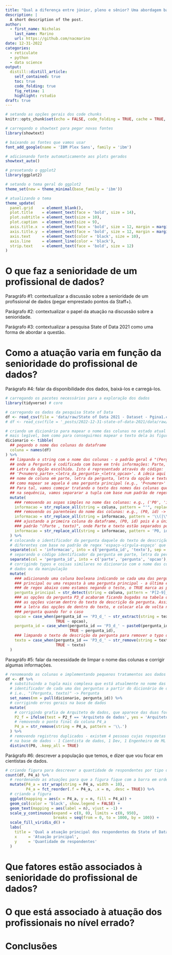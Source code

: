 ```yaml
---
title: "Qual a diferença entre júnior, pleno e sênior? Uma abordagem baseada em dados"
description: |
  A short description of the post.
author:
  - first_name: Nicholas 
    last_name: Marino
    url: https://github.com/nacmarino
date: 12-31-2022
categories:
  - reticulate
  - python
  - data science
output:
  distill::distill_article:
    self_contained: true
    toc: true
    code_folding: true
    fig_retina: 1
    highlight: rstudio
draft: true
---
```


```r
# setando as opções gerais dos code chunks
knitr::opts_chunk$set(echo = FALSE, code_folding = TRUE, cache = TRUE, dpi = 200, fig.showtext = TRUE, fig.align = 'center')

# carregando o showtext para pegar novas fontes
library(showtext)

# baixando as fontes que vamos usar
font_add_google(name = 'IBM Plex Sans', family = 'ibm')

# adicionando fonte automaticamente aos plots gerados
showtext_auto()

# presetando o ggplot2
library(ggplot2)

# setando o tema geral do ggplot2
theme_set(new = theme_minimal(base_family = 'ibm'))

# atualizando o tema
theme_update(
  panel.grid    = element_blank(),
  plot.title    = element_text(face = 'bold', size = 14),
  plot.subtitle = element_text(size = 10),
  plot.caption  = element_text(size = 9),
  axis.title.x  = element_text(face = 'bold', size = 12, margin = margin(t = 10)),
  axis.title.y  = element_text(face = 'bold', size = 12, margin = margin(r = 10)),
  axis.text     = element_text(color = 'black', size = 10),
  axis.line     = element_line(color = 'black'),
  strip.text    = element_text(face = 'bold', size = 12)
)
```

# O que faz a senioridade de um profissional de dados?

Paragráfo #1: contextualizar a discussão sobre a senioridade de um profissional de dados (pegar emprestado pontos da Staff+).

Parágrafo #2: contextualizar o papel da atuação na discussão sobre a senioridade.

Parágrafo #3: contextualizar a pesquisa State of Data 2021 como uma forma de abordar a questão.

# Como a atuação varia em função da senioridade do profissional de dados?

Parágrafo #4: falar da disponibilidade dos dados, baixá-los e carregá-los.

```r
# carregando os pacotes necessários para a exploração dos dados
library(tidyverse) # core

# carregando os dados da pesquisa State of Data
df <- read_csv(file = 'data/raw/State of Data 2021 - Dataset - Pgina1.csv')
# df <- read_csv(file = '_posts/2022-12-31-state-of-data-2021/data/raw/State of Data 2021 - Dataset - Pgina1.csv')

# criando um dicionário para mapear o nome das colunas no estado atual para um nome
# mais legível, bem como para conseguirmos mapear o texto dela às figuras depois
dicionario <- tibble(
  ## pegando o nome das colunas do dataframe
  coluna = names(df) 
) %>%
  ## limpando o string com o nome das colunas - o padrão geral é "(Pergunta, texto)",
  ## onde a Pergunta é codificada com base em três informações: Parte, Letra da Pergunta,
  ## Letra da Opção escolhida. Isto é representado através do código: 
  ## 'P<numero_parte>_<letra_da_pergunta>_<letra_opcao>'. A ideia aqui será quebrar cada
  ## nome de coluna em parte, letra da pergunta, letra da opção e texto da pergunta, bem 
  ## como mapear se aquela é uma pergunta principal (e.g., 'P<numero>' ou 'P<numero>_<letra>').
  ## Para tal, vamos começar tratando o texto dos nomes das colunas que capturamos aqui e,
  ## na sequência, vamos separarar a tupla com base num padrão de regex
  mutate(
    ### removendo as aspas simples no nome das colunas: e.g., ('P0', 'id') -> (P0, id)
    informacao = str_replace_all(string = coluna, pattern = "'", replacement = ''),
    ### removendo os parenteses do nome das colunas: e.g., (P0, id) -> P0, id
    informacao = str_replace_all(string = informacao, pattern = '\\(|\\)', replacement = ''),
    ### ajustando a primeira coluna do dataframe, (P0, id) pois é a única delas que foge do
    ### padrão "(Parte , texto)", onde Parte e texto estão separados por espaço-vírgula-espaço
    informacao = str_replace_all(string = informacao, pattern = 'P0, id', replacement = 'P0 , id')
  ) %>% 
  # colocando o identificador da pergunta daquele do texto de descrição da pergunta em colunas
  # diferentes com base no padrão de regex 'espaço-vírgula-espaço' que os separa
  separate(col = 'informacao', into = c('pergunta_id', 'texto'), sep = ' , ') %>% 
  # separando o código identificador da pergunta em parte, letra da pergunta e letra da opcao
  separate(col = 'pergunta_id', into = c('parte', 'pergunta', 'opcao'), sep = '_', remove = FALSE) %>% 
  # corrigindo typos e coisas similares no dicionario com o nome das colunas vindo dos próprios
  # dados ou da manipulação
  mutate(
    ### adicionando uma coluna booleana indicando se cada uma das perguntas é uma pergunta
    ### principal ou uma resposta à uma pergunta principal - a última é definida pelo padrão
    ### de regex abaixo como estamos negando o teste, o TRUE marca as perguntas principais
    pergunta_principal = str_detect(string = coluna, pattern = 'P[2-9]_[a-z]_', negate = TRUE),
    ### as opções da pergunta P3_d acabaram ficando bugadas na tabela original, de forma que
    ### as opções vieram dentro do texto de descrição da pergunta. Assim, precisamos resgatar
    ### a letra das opções de dentro do texto, e colocar ela de volta no identificador dessa
    ### pergunta quando for o caso
    opcao = case_when(pergunta_id == 'P3_d_' ~ str_extract(string = texto, pattern = '^[a-k](?=\\s)'),
                      TRUE ~ opcao),
    pergunta_id = case_when(pergunta_id == 'P3_d_' ~ paste0(pergunta_id, opcao),
                            TRUE ~ pergunta_id),
    ### limpando o texto de descrição da pergunta para remover o typo do leakage da opção
    texto = case_when(pergunta_id == 'P3_d_' ~ str_remove(string = texto, pattern = '^[a-k]\\s'),
                      TRUE ~ texto)
  )
```

Paragráfo #5: falar da necessidade de limpar o nome das colunas e corrigir algumas informações.

```r
# renomeando as colunas e implementando pequenos tratamentos aos dados
df <- df %>% 
  # substituindo a tupla mais complexa que está atualmente no nome das colunas pelo código
  # identificador de cada uma das perguntas a partir do dicionário de dados que criamos - 
  # i.e., "(Pergunta, texto)" -> Pergunta
  set_names(nm = pull(dicionario, pergunta_id)) %>% 
  # corrigindo erros gerais na base de dados
  mutate(
    # corrigindo grafia de Arquiteto de dados, que aparece das duas formas na base de dados
    P2_f = ifelse(test = P2_f == 'Arquiteto de dados', yes = 'Arquiteto de Dados', no = P2_f),
    # removendo o ponto final da coluna P4_a
    P4_a = str_remove(string = P4_a, pattern = '\\.')
  ) %>% 
  # removendo registros duplicados - existem 4 pessoas cujas respostas aparecem duas vezes
  # na base de dados - 1 Cientista de dados, 1 Dev, 1 Engenheiro de ML e 1 Tech Lead
  distinct(P0, .keep_all = TRUE)
```

Parágrafo #6: descrever a população que temos, e dizer que vou focar em cientistas de dados.

```r
# criando figura para descrever a quantidade de respondentes por tipo de atuação
count(df, P4_a) %>% 
  # reordenando as atuações para que a figura fique com a barra em ordem decrescente
  mutate(P4_a = str_wrap(string = P4_a, width = 10),
         P4_a = fct_reorder(.f = P4_a, .x = n, .desc = TRUE)) %>% 
  # criando a figura
  ggplot(mapping = aes(x = P4_a, y = n, fill = P4_a)) +
  geom_col(color = 'black', show.legend = FALSE) +
  geom_text(mapping = aes(label = n), vjust = -1) +
  scale_y_continuous(expand = c(0, 0), limits = c(0, 950), 
                     breaks = seq(from = 0, to = 1000, by = 100)) +
  scale_fill_viridis_d() +
  labs(
    title = 'Qual a atuação principal dos respondentes do State of Data 2021?',
    x     = 'Atuação principal',
    y     = 'Quantidade de respondentes'
  )
```


# Que fatores estão associados à senioridade do profissional de dados?


# O que está associado à atuação dos profissionais no nível errado?


# Conclusões


